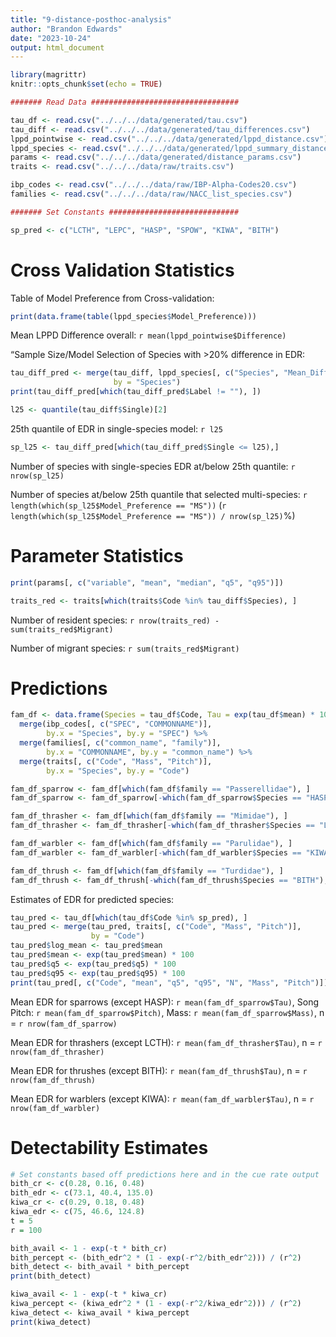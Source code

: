 ```yaml
---
title: "9-distance-posthoc-analysis"
author: "Brandon Edwards"
date: "2023-10-24"
output: html_document
---
```


```r
library(magrittr)
knitr::opts_chunk$set(echo = TRUE)
```
```r
####### Read Data #################################

tau_df <- read.csv("../../../data/generated/tau.csv")
tau_diff <- read.csv("../../../data/generated/tau_differences.csv")
lppd_pointwise <- read.csv("../../../data/generated/lppd_distance.csv")
lppd_species <- read.csv("../../../data/generated/lppd_summary_distance.csv")
params <- read.csv("../../../data/generated/distance_params.csv")
traits <- read.csv("../../../data/raw/traits.csv")

ibp_codes <- read.csv("../../../data/raw/IBP-Alpha-Codes20.csv")
families <- read.csv("../../../data/raw/NACC_list_species.csv")

####### Set Constants #############################

sp_pred <- c("LCTH", "LEPC", "HASP", "SPOW", "KIWA", "BITH")
```

# Cross Validation Statistics

Table of Model Preference from Cross-validation:
```r
print(data.frame(table(lppd_species$Model_Preference)))
```

Mean LPPD Difference overall: `r mean(lppd_pointwise$Difference)`

"Sample Size/Model Selection of Species with >20% difference in EDR:
```r
tau_diff_pred <- merge(tau_diff, lppd_species[, c("Species", "Mean_Difference", "Model_Preference")],
                       by = "Species")
print(tau_diff_pred[which(tau_diff_pred$Label != ""), ])
```

```r
l25 <- quantile(tau_diff$Single)[2]
```
25th quantile of EDR in single-species model: `r l25`
```r
sp_l25 <- tau_diff_pred[which(tau_diff_pred$Single <= l25),]
```

Number of species with single-species EDR at/below 25th quantile: `r nrow(sp_l25)`

Number of species at/below 25th quantile that selected multi-species: `r length(which(sp_l25$Model_Preference == "MS"))` (`r length(which(sp_l25$Model_Preference == "MS")) / nrow(sp_l25)`%)

# Parameter Statistics
```r
print(params[, c("variable", "mean", "median", "q5", "q95")])
```

```r
traits_red <- traits[which(traits$Code %in% tau_diff$Species), ]
```

Number of resident species: `r nrow(traits_red) - sum(traits_red$Migrant)`

Number of migrant species: `r sum(traits_red$Migrant)`

# Predictions
```r
fam_df <- data.frame(Species = tau_df$Code, Tau = exp(tau_df$mean) * 100) %>%
  merge(ibp_codes[, c("SPEC", "COMMONNAME")],
        by.x = "Species", by.y = "SPEC") %>%
  merge(families[, c("common_name", "family")],
        by.x = "COMMONNAME", by.y = "common_name") %>%
  merge(traits[, c("Code", "Mass", "Pitch")],
        by.x = "Species", by.y = "Code")

fam_df_sparrow <- fam_df[which(fam_df$family == "Passerellidae"), ]
fam_df_sparrow <- fam_df_sparrow[-which(fam_df_sparrow$Species == "HASP"), ]

fam_df_thrasher <- fam_df[which(fam_df$family == "Mimidae"), ]
fam_df_thrasher <- fam_df_thrasher[-which(fam_df_thrasher$Species == "LCTH"), ]

fam_df_warbler <- fam_df[which(fam_df$family == "Parulidae"), ]
fam_df_warbler <- fam_df_warbler[-which(fam_df_warbler$Species == "KIWA"), ]

fam_df_thrush <- fam_df[which(fam_df$family == "Turdidae"), ]
fam_df_thrush <- fam_df_thrush[-which(fam_df_thrush$Species == "BITH"), ]
```

Estimates of EDR for predicted species:
```r
tau_pred <- tau_df[which(tau_df$Code %in% sp_pred), ]
tau_pred <- merge(tau_pred, traits[, c("Code", "Mass", "Pitch")],
                  by = "Code")
tau_pred$log_mean <- tau_pred$mean
tau_pred$mean <- exp(tau_pred$mean) * 100
tau_pred$q5 <- exp(tau_pred$q5) * 100
tau_pred$q95 <- exp(tau_pred$q95) * 100
print(tau_pred[, c("Code", "mean", "q5", "q95", "N", "Mass", "Pitch")])
```

Mean EDR for sparrows (except HASP): `r mean(fam_df_sparrow$Tau)`, 
Song Pitch: `r mean(fam_df_sparrow$Pitch)`, 
Mass: `r mean(fam_df_sparrow$Mass)`, 
n = `r nrow(fam_df_sparrow)`

Mean EDR for thrashers (except LCTH): `r mean(fam_df_thrasher$Tau)`, n = `r nrow(fam_df_thrasher)`

Mean EDR for thrushes (except BITH): `r mean(fam_df_thrush$Tau)`, n = `r nrow(fam_df_thrush)`

Mean EDR for warblers (except KIWA): `r mean(fam_df_warbler$Tau)`, n = `r nrow(fam_df_warbler)`

# Detectability Estimates
```r
# Set constants based off predictions here and in the cue rate output
bith_cr <- c(0.28, 0.16, 0.48)
bith_edr <- c(73.1, 40.4, 135.0)
kiwa_cr <- c(0.29, 0.18, 0.48)
kiwa_edr <- c(75, 46.6, 124.8)
t = 5
r = 100

bith_avail <- 1 - exp(-t * bith_cr)
bith_percept <- (bith_edr^2 * (1 - exp(-r^2/bith_edr^2))) / (r^2)
bith_detect <- bith_avail * bith_percept
print(bith_detect)

kiwa_avail <- 1 - exp(-t * kiwa_cr)
kiwa_percept <- (kiwa_edr^2 * (1 - exp(-r^2/kiwa_edr^2))) / (r^2)
kiwa_detect <- kiwa_avail * kiwa_percept
print(kiwa_detect)
```
